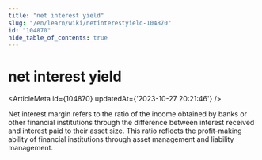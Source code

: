 ```yaml
---
title: "net interest yield"
slug: "/en/learn/wiki/netinterestyield-104870"
id: "104870"
hide_table_of_contents: true
---
```



# net interest yield

<ArticleMeta id={104870} updatedAt={'2023-10-27 20:21:46'} />
<div className='border-solid border-b border-t-0 my-4 border-[var(--ifm-color-gray-300)]' />

Net interest margin refers to the ratio of the income obtained by banks or other financial institutions through the difference between interest received and interest paid to their asset size. This ratio reflects the profit-making ability of financial institutions through asset management and liability management.
